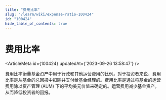 ```yaml
---
title: "费用比率"
slug: "/learn/wiki/expense-ratio-100424"
id: "100424"
hide_table_of_contents: true
---
```



# 费用比率

<ArticleMeta id={100424} updatedAt={'2023-09-26 13:58:47'} />
<div className='border-solid border-b border-t-0 my-4 border-[var(--ifm-color-gray-300)]' />

费用比率衡量基金资产中用于行政和其他运营费用的比例。对于投资者来说，费用比率是从基金的总回报中扣除并支付给基金经理的。费用比率是通过将基金的运营费用除以资产管理 (AUM) 下的平均美元价值来确定的。运营费用减少基金资产，从而降低投资者的回报。
